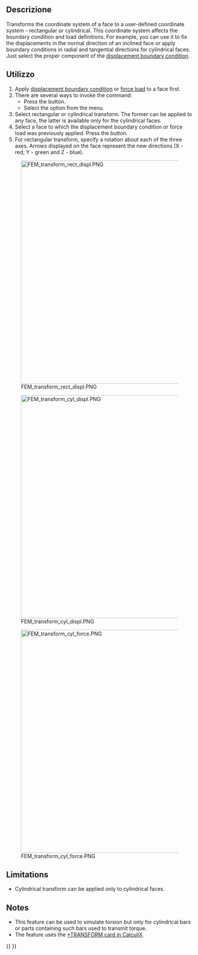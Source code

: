 <languages/>

{{Docnav/it|[[FEM_ConstraintContact/it|Vincolo contatto]]|[[FEM_ConstraintForce/it|Vincolo forza]]|[[FEM_Workbench/it|FEM]]|IconL=FEM_ConstraintContact.png|IconC=Workbench_FEM.svg|IconR=FEM_ConstraintForce.png}}

<div class="mw-translate-fuzzy">
{{GuiCommand/it|Name=FEM_ConstraintTransform|Name/it=ConstraintTransform|MenuLocation= Modello → Vincoli meccanici → Constraint transform||Workbenches=[[FEM_Workbench/it|FEM]]|Shortcut=|SeeAlso=[[FEM_tutorial/it|Tutorial FEM]]}}
</div>

<span id="Description"></span>
==Descrizione==

Transforms the coordinate system of a face to a user-defined coordinate system - rectangular or cylindrical. This coordinate system affects the boundary condition and load definitions. For example, you can use it to fix the displacements in the normal direction of an inclined face or apply boundary conditions in radial and tangential directions for cylindrical faces. Just select the proper component of the [[FEM_ConstraintDisplacement|displacement boundary condition]].

<span id="Usage"></span>
==Utilizzo==

# Apply [[FEM_ConstraintDisplacement|displacement boundary condition]] or [[FEM_ConstraintForce|force load]] to a face first.
# There are several ways to invoke the command:
#* Press the {{Button|[[Image:FEM_ConstraintTransform.svg|16px]] [[FEM_ConstraintTransform|Local coordinate system]]}} button.
#* Select the {{MenuCommand|Model → Geometrical analysis features → [[Image:FEM_ConstraintTransform.svg|16px]] Local coordinate system}} option from the menu.
# Select rectangular or cylindrical transform. The former can be applied to any face, the latter is available only for the cylindrical faces.
# Select a face to which the displacement boundary condition or force load was previously applied. Press the {{Button|Add}} button.
# For rectangular transform, specify a rotation about each of the three axes. Arrows displayed on the face represent the new directions (X - red, Y - green and Z - blue).

[[Image:FEM_transform_rect_displ.PNG|600px]]

{{Caption|Rectangular local coordinate system defined for an inclined face. Long thin arrows indicate the global coordinate system, short thick ones represent the local one. Displacement boundary condition with fixed Z displacement (blue axis - perpendicular to the face in the local coordinate system) was applied first (hidden in the picture). This simulates roller support with the part being able to slide along that face.}}

[[Image:FEM_transform_cyl_displ.PNG|600px]]

{{Caption|Cylindrical transformation for a cylindrical face. Global X direction (red) always becomes the local radial direction. Fixing it via displacement boundary condition prevents radial expansion but not rotation around the hole. That would require fixing the tangential direction (Y in global axes). The third direction (global Z) is axial.}}

[[Image:FEM_transform_cyl_force.PNG|600px]]

{{Caption|Cylindrical transformation for a cylindrical face. Force (purple arrows) applied in the global Y direction becomes force applied in the tangential direction - torque. The shaft is twisted.}}

==Limitations== 

* Cylindrical transform can be applied only to cylindrical faces.

==Notes== 

* This feature can be used to simulate torsion but only for cylindrical bars or parts containing such bars used to transmit torque.
* The feature uses the [https://web.mit.edu/calculix_v2.7/CalculiX/ccx_2.7/doc/ccx/node253.html *TRANSFORM card in CalculiX].


{{Docnav/it|[[FEM_ConstraintContact/it|Vincolo contatto]]|[[FEM_ConstraintForce/it|Vincolo forza]]|[[FEM_Workbench/it|FEM]]|IconL=FEM_ConstraintContact.png|IconC=Workbench_FEM.svg|IconR=FEM_ConstraintForce.png}}

{{FEM_Tools_navi{{#translation:}}}}
{{Userdocnavi{{#translation:}}}}